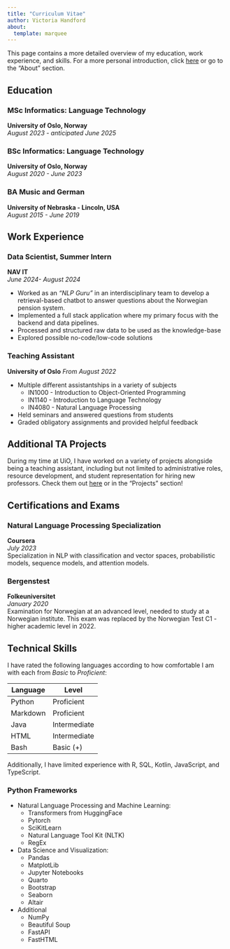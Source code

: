 ```yaml
---
title: "Curriculum Vitae"
author: Victoria Handford
about:
  template: marquee
---
```

::: {.callout-note}
This page contains a more detailed overview of my education, work experience, and skills. For a more personal introduction, click [here](about.qmd) or go to the "About" section.
:::
## Education

### MSc Informatics: Language Technology
**University of Oslo, Norway**  
*August 2023 - anticipated June 2025*

### BSc Informatics: Language Technology
**University of Oslo, Norway**  
*August 2020 - June 2023*

### BA Music and German
**University of Nebraska - Lincoln, USA**  
*August 2015 - June 2019*

## Work Experience

### Data Scientist, Summer Intern  
**NAV IT**  
*June 2024- August 2024*

* Worked as an *"NLP Guru"* in an interdisciplinary team to develop a retrieval-based chatbot to answer questions about the Norwegian pension system.
* Implemented a full stack application where my primary focus with the backend and data pipelines. 
* Processed and structured raw data to be used as the knowledge-base
* Explored possible no-code/low-code solutions

### Teaching Assistant
**University of Oslo**
*From August 2022*  

* Multiple different assistantships in a variety of subjects  
	* IN1000 - Introduction to Object-Oriented Programming  
	* IN1140 - Introduction to Language Technology  
	* IN4080 - Natural Language Processing  
* Held seminars and answered questions from students
* Graded obligatory assignments and provided helpful feedback

::: {.callout-tip }
## Additional TA Projects

During my time at UiO, I have worked on a variety of projects alongside being a teaching assistant, including but not limited to administrative roles, resource development, and student representation for hiring new professors. Check them out [here](/projects.qmd) or in the "Projects" section!
:::

## Certifications and Exams

### Natural Language Processing Specialization
**Coursera**  
*July 2023*  
Specialization in NLP with classification and vector spaces, probabilistic models, sequence models, and attention models.

### Bergenstest
**Folkeuniversitet**  
*January 2020*  
Examination for Norwegian at an advanced level, needed to study at a Norwegian institute. This exam was replaced by the Norwegian Test C1 - higher academic level in 2022.

## Technical Skills

I have rated the following languages according to how comfortable I am with each from *Basic* to *Proficient*:

| Language | Level        |
|----------|--------------|
| Python   | Proficient   |
| Markdown | Proficient   |
| Java     | Intermediate | 
| HTML	   | Intermediate | 
| Bash     | Basic (+)    |

Additionally, I have limited experience with R, SQL, Kotlin, JavaScript, and TypeScript.

### Python Frameworks

* Natural Language Processing and Machine Learning:  
	* Transformers from HuggingFace  
	* Pytorch  
	* SciKitLearn  
	* Natural Language Tool Kit (NLTK)  
	* RegEx  
* Data Science and Visualization:  
	* Pandas   
	* MatplotLib   
	* Jupyter Notebooks    
	* Quarto  
	* Bootstrap
	* Seaborn    
	* Altair  
* Additional  
	* NumPy  
	* Beautiful Soup  
	* FastAPI  
	* FastHTML  

